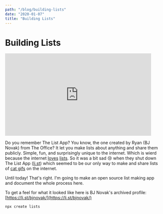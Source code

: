 ```yaml
---
path: "/blog/building-lists"
date: "2020-01-07"
title: "Building Lists"
---
```


# Building Lists

<iframe
  src="https://giphy.com/embed/xd6uK3OmFzlwQ"
  width="480"
  height="271"
  frameBorder="0"
  class="giphy-embed"
  allowFullScreen
></iframe>

Do you remember The List App? You know, the one created by Ryan (BJ Novak) from
The Office? It let you make lists about anything and share them publicly.
Simple, fun, and surprisingly unique to the internet. Which is wierd because the
internet
[loves](https://www.smithsonianmag.com/smart-news/why-the-internet-loves-lists-1115/)
[lists](https://buzzfeed.com). So it was a bit sad 😢 when they shut down The
List App ([li.st](https://li.st)) which seemed to be our only way to make and
share lists of
[cat gifs](https://li.st/giphy/15-captioned-cat-gifs-3v9k9OoLX6S2FisvA6lHd3) on
the internet.

Until today! That's right. I'm going to make an open source list making app and
document the whole process here.

To get a feel for what it looked like here is BJ Novak's archived profile:
[https://li.st/bjnovak/](https://li.st/bjnovak/)

```bash
npx create lists
```

